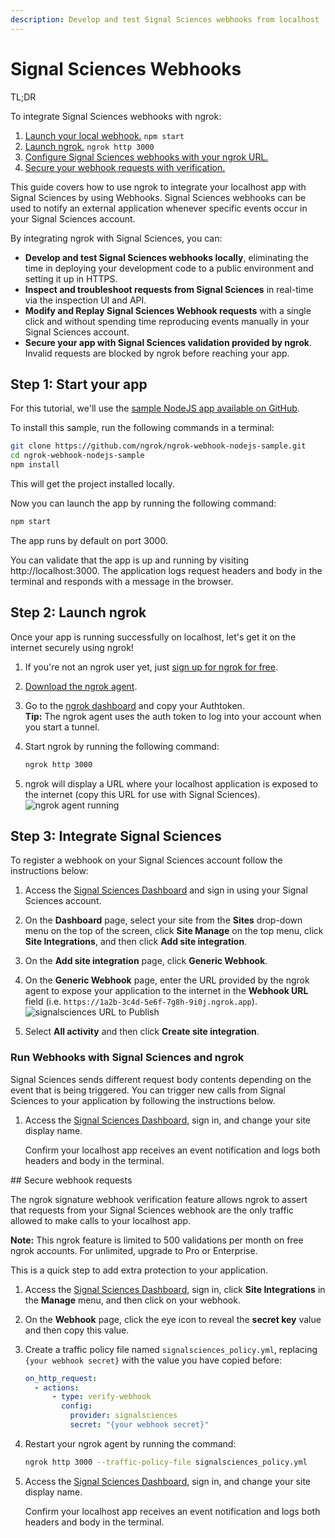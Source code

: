 ```yaml
---
description: Develop and test Signal Sciences webhooks from localhost
---
```



# Signal Sciences Webhooks

<Tip> TL;DR

To integrate Signal Sciences webhooks with ngrok:

1. [Launch your local webhook.](#start-your-app) `npm start`
1. [Launch ngrok.](#start-ngrok) `ngrok http 3000`
1. [Configure Signal Sciences webhooks with your ngrok URL.](#setup-webhook)
1. [Secure your webhook requests with verification.](#security)

</Tip>

This guide covers how to use ngrok to integrate your localhost app with Signal Sciences by using Webhooks.
Signal Sciences webhooks can be used to notify an external application whenever specific events occur in your Signal Sciences account.

By integrating ngrok with Signal Sciences, you can:

- **Develop and test Signal Sciences webhooks locally**, eliminating the time in deploying your development code to a public environment and setting it up in HTTPS.
- **Inspect and troubleshoot requests from Signal Sciences** in real-time via the inspection UI and API.
- **Modify and Replay Signal Sciences Webhook requests** with a single click and without spending time reproducing events manually in your Signal Sciences account.
- **Secure your app with Signal Sciences validation provided by ngrok**. Invalid requests are blocked by ngrok before reaching your app.

## **Step 1**: Start your app 

For this tutorial, we'll use the [sample NodeJS app available on GitHub](https://github.com/ngrok/ngrok-webhook-nodejs-sample).

To install this sample, run the following commands in a terminal:

```bash
git clone https://github.com/ngrok/ngrok-webhook-nodejs-sample.git
cd ngrok-webhook-nodejs-sample
npm install
```

This will get the project installed locally.

Now you can launch the app by running the following command:

```bash
npm start
```

The app runs by default on port 3000.

You can validate that the app is up and running by visiting http://localhost:3000. The application logs request headers and body in the terminal and responds with a message in the browser.

## **Step 2**: Launch ngrok 

Once your app is running successfully on localhost, let's get it on the internet securely using ngrok!

1. If you're not an ngrok user yet, just [sign up for ngrok for free](https://ngrok.com/signup).

1. [Download the ngrok agent](https://download.ngrok.com).

1. Go to the [ngrok dashboard](https://dashboard.ngrok.com) and copy your Authtoken. <br />
   **Tip:** The ngrok agent uses the auth token to log into your account when you start a tunnel.
1. Start ngrok by running the following command:

   ```bash
   ngrok http 3000
   ```

1. ngrok will display a URL where your localhost application is exposed to the internet (copy this URL for use with Signal Sciences).
   ![ngrok agent running](/img/integrations/launch_ngrok_tunnel.png)

## **Step 3**: Integrate Signal Sciences 

To register a webhook on your Signal Sciences account follow the instructions below:

1. Access the [Signal Sciences Dashboard](https://dashboard.signalsciences.net/) and sign in using your Signal Sciences account.

1. On the **Dashboard** page, select your site from the **Sites** drop-down menu on the top of the screen, click **Site Manage** on the top menu, click **Site Integrations**, and then click **Add site integration**.

1. On the **Add site integration** page, click **Generic Webhook**.

1. On the **Generic Webhook** page, enter the URL provided by the ngrok agent to expose your application to the internet in the **Webhook URL** field (i.e. `https://1a2b-3c4d-5e6f-7g8h-9i0j.ngrok.app`).
   ![signalsciences URL to Publish](img/ngrok_url_configuration_signalsciences.png)

1. Select **All activity** and then click **Create site integration**.

### Run Webhooks with Signal Sciences and ngrok

Signal Sciences sends different request body contents depending on the event that is being triggered.
You can trigger new calls from Signal Sciences to your application by following the instructions below.

1. Access the [Signal Sciences Dashboard](https://dashboard.signalsciences.net/), sign in, and change your site display name.

   Confirm your localhost app receives an event notification and logs both headers and body in the terminal.

<InspectingRequests />

<ReplayingRequests />
## Secure webhook requests 

The ngrok signature webhook verification feature allows ngrok to assert that requests from your Signal Sciences webhook are the only traffic allowed to make calls to your localhost app.

**Note:** This ngrok feature is limited to 500 validations per month on free ngrok accounts. For unlimited, upgrade to Pro or Enterprise.

This is a quick step to add extra protection to your application.

1. Access the [Signal Sciences Dashboard](https://dashboard.signalsciences.net/), sign in, click **Site Integrations** in the **Manage** menu, and then click on your webhook.

1. On the **Webhook** page, click the eye icon to reveal the **secret key** value and then copy this value.

1. Create a traffic policy file named `signalsciences_policy.yml`, replacing `{your webhook secret}` with the value you have copied before:

   ```yaml
   on_http_request:
     - actions:
         - type: verify-webhook
           config:
             provider: signalsciences
             secret: "{your webhook secret}"
   ```

1. Restart your ngrok agent by running the command:

   ```bash
   ngrok http 3000 --traffic-policy-file signalsciences_policy.yml
   ```

1. Access the [Signal Sciences Dashboard](https://dashboard.signalsciences.net/), sign in, and change your site display name.

   Confirm your localhost app receives an event notification and logs both headers and body in the terminal.
